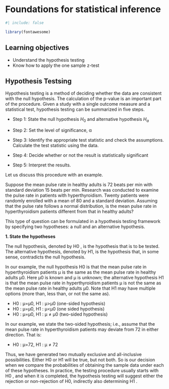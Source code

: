 # Foundations for statistical inference {#sec-inference}

```r
#| include: false

library(fontawesome)

```


::: {.callout-caution icon="false"}
## Learning objectives

-   Understand the hypothesis testing
-   Know how to apply the one sample z-test
:::


## Hypothesis Testsing

Hypothesis testing is a method of deciding whether the data are consistent
with the null hypothesis. The calculation of the p-value is an important part of the procedure. Given a study with a single outcome measure and a statistical test, hypothesis testing can be summarized in five steps.


- Step 1: State the null hypothesis $H_{0}$ and alternative hypothesis $H_{a}$

- Step 2: Set the level of significance, α

- Step 3: Identify the appropriate test statistic and check the assumptions. Calculate the test statistic using the data.

- Step 4: Decide whether or not the result is statistically significant

- Step 5: Interpret the results.



Let us discuss this procedure with an example.

Suppose the mean pulse rate in healthy adults is 72 beats per min with standard deviation 15 beats per min. Research was conducted to examine the pulse rate in patients with hyperthyroidism.
Twenty patients were randomly enrolled with a mean of 80 and a standard deviation. Assuming that the pulse rate follows a normal distribution, is the mean pulse rate in hyperthyroidism patients different from that in healthy adults?

This type of question can be formulated in a hypothesis testing framework by specifying two hypotheses: a null and an alternative hypothesis.

**1. State the hypotheses**

The null hypothesis, denoted by H0 , is the hypothesis that is to be tested. The alternative hypothesis, denoted by H1, is the hypothesis that, in some sense, contradicts the null hypothesis.

In our example, the null hypothesis H0 is that the mean pulse rate in hyperthyroidism patients μ is the same as the mean pulse rate in healthy adults μ0. Here μ0 is known and μ is unknown; the alternative hypothesis H1 is that the mean pulse rate in hyperthyroidism patients μ is not the same as the mean pulse rate in healthy adults μ0. Note that H1 may have multiple options (more than, less than, or not the same as).

- H0 : μ=μ0,  H1 : μ>μ0 (one-sided hypothesis)
- H0 : μ=μ0,  H1 : μ<μ0 (one sided hypothesis)
- H0 : μ=μ0,  H1 : μ $\neq$ μ0 (two-sided hypothesis)

In our example, we state the two-sided hypothesis; i.e., assume that the mean pulse rate in hyperthyroidism patients may deviate from 72 in either direction. That is:

- H0 : μ=72,  H1 : μ $\neq$ 72

Thus, we have generated two mutually exclusive and all-inclusive possibilities.
Either H0 or H1 will be true, but not both. So is our decision when we compare the probabilities of obtaining the sample data under each of these hypotheses. In practice, the testing procedure usually starts with H0 , and when it is completed, the hypothesis testing will suggest either the rejection or non-rejection of H0, indirectly also determining H1 .

